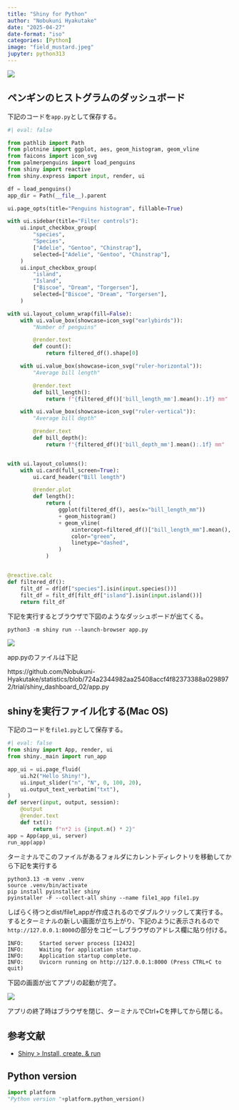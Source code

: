 ```yaml
---
title: "Shiny for Python"
author: "Nobukuni Hyakutake"
date: "2025-04-27"
date-format: "iso"
categories: [Python]
image: "field_mustard.jpeg"
jupyter: python313
---
```


![](field_mustard.jpeg)

## ペンギンのヒストグラムのダッシュボード

下記のコードを`app.py`として保存する。

```python
#| eval: false

from pathlib import Path
from plotnine import ggplot, aes, geom_histogram, geom_vline
from faicons import icon_svg
from palmerpenguins import load_penguins
from shiny import reactive
from shiny.express import input, render, ui

df = load_penguins()
app_dir = Path(__file__).parent

ui.page_opts(title="Penguins histogram", fillable=True)

with ui.sidebar(title="Filter controls"):
    ui.input_checkbox_group(
        "species",
        "Species",
        ["Adelie", "Gentoo", "Chinstrap"],
        selected=["Adelie", "Gentoo", "Chinstrap"],
    )
    ui.input_checkbox_group(
        "island",
        "Island",
        ["Biscoe", "Dream", "Torgersen"],
        selected=["Biscoe", "Dream", "Torgersen"],
    )

with ui.layout_column_wrap(fill=False):
    with ui.value_box(showcase=icon_svg("earlybirds")):
        "Number of penguins"

        @render.text
        def count():
            return filtered_df().shape[0]

    with ui.value_box(showcase=icon_svg("ruler-horizontal")):
        "Average bill length"

        @render.text
        def bill_length():
            return f"{filtered_df()['bill_length_mm'].mean():.1f} mm"

    with ui.value_box(showcase=icon_svg("ruler-vertical")):
        "Average bill depth"

        @render.text
        def bill_depth():
            return f"{filtered_df()['bill_depth_mm'].mean():.1f} mm"


with ui.layout_columns():
    with ui.card(full_screen=True):
        ui.card_header("Bill length")

        @render.plot
        def length():
            return (
                ggplot(filtered_df(), aes(x="bill_length_mm"))
                + geom_histogram()
                + geom_vline(
                    xintercept=filtered_df()["bill_length_mm"].mean(),
                    color="green",
                    linetype="dashed",
                )
            )


@reactive.calc
def filtered_df():
    filt_df = df[df["species"].isin(input.species())]
    filt_df = filt_df[filt_df["island"].isin(input.island())]
    return filt_df

```

下記を実行するとブラウザで下図のようなダッシュボードが出てくる。

```
python3 -m shiny run --launch-browser app.py
```

![](histogram_shiny.png)

app.pyのファイルは下記

https://github.com/Nobukuni-Hyakutake/statistics/blob/724a2344982aa25408accf4f82373388a0298972/trial/shiny_dashboard_02/app.py

## shinyを実行ファイル化する(Mac OS)

下記のコードを`file1.py`として保存する。

```python
#| eval: false
from shiny import App, render, ui
from shiny._main import run_app

app_ui = ui.page_fluid(
    ui.h2("Hello Shiny!"),
    ui.input_slider("n", "N", 0, 100, 20),
    ui.output_text_verbatim("txt"),
)
def server(input, output, session):
    @output
    @render.text
    def txt():
        return f"n*2 is {input.n() * 2}"
app = App(app_ui, server)
run_app(app)
```

ターミナルでこのファイルがあるフォルダにカレントディレクトリを移動してから下記を実行する

```
python3.13 -m venv .venv
source .venv/bin/activate
pip install pyinstaller shiny
pyinstaller -F --collect-all shiny --name file1_app file1.py
```

しばらく待つとdist/file1_appが作成されるのでダブルクリックして実行する。するとターミナルの新しい画面が立ち上がり、下記のように表示されるので`http://127.0.0.1:8000`の部分をコピーしブラウザのアドレス欄に貼り付ける。

```
INFO:     Started server process [12432]
INFO:     Waiting for application startup.
INFO:     Application startup complete.
INFO:     Uvicorn running on http://127.0.0.1:8000 (Press CTRL+C to quit)
```

下図の画面が出てアプリの起動が完了。

![](file1_app.png)

アプリの終了時はブラウザを閉じ、ターミナルでCtrl+Cを押してから閉じる。

## 参考文献

- [Shiny > Install, create, & run](https://shiny.posit.co/py/docs/install-create-run.html)

## Python version

```python
import platform
"Python version "+platform.python_version()
```
